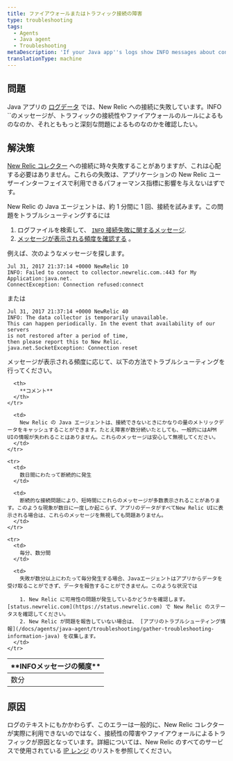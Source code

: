 ```yaml
---
title: ファイアウォールまたはトラフィック接続の障害
type: troubleshooting
tags:
  - Agents
  - Java agent
  - Troubleshooting
metaDescription: 'If your Java app''s logs show INFO messages about connectivity failures with New Relic, follow these troubleshooting steps based on frequency of the message.'
translationType: machine
---
```


## 問題

Java アプリの [ログデータ](/docs/agents/java-agent/troubleshooting/generate-debug-logs-troubleshooting-java) では、New Relic への接続に失敗しています。INFO \`\`のメッセージが、トラフィックの接続性やファイアウォールのルールによるものなのか、それとももっと深刻な問題によるものなのかを確認したい。

## 解決策

[New Relic コレクター](/docs/accounts-partnerships/education/getting-started-new-relic/glossary#collector) への接続に時々失敗することがありますが、これは心配する必要はありません。これらの失敗は、アプリケーションの New Relic ユーザーインターフェイスで利用できるパフォーマンス指標に影響を与えないはずです。

New Relic の Java エージェントは、約 1 分間に 1 回、接続を試みます。この問題をトラブルシューティングするには

1. ログファイルを検索して、 [`INFO` 接続失敗に関するメッセージ](#info-messages).
2. [メッセージが表示される頻度を確認する](#message-frequency) 。

例えば、次のようなメッセージを探します。

```
Jul 31, 2017 21:37:14 +0000 NewRelic 10
INFO: Failed to connect to collector.newrelic.com.:443 for My Application:java.net.
ConnectException: Connection refused:connect
```

または

```
Jul 31, 2017 21:37:14 +0000 NewRelic 40
INFO: The data collector is temporarily unavailable.
This can happen periodically. In the event that availability of our servers 
is not restored after a period of time, 
then please report this to New Relic.
java.net.SocketException: Connection reset
```

メッセージが表示される頻度に応じて、以下の方法でトラブルシューティングを行ってください。

<table>
  <thead>
    <tr>
      <th>
        **INFOメッセージの頻度**
      </th>

      <th>
        **コメント**
      </th>
    </tr>
  </thead>

  <tbody>
    <tr>
      <td>
        数分
      </td>

      <td>
        New Relic の Java エージェントは、接続できないときにかなりの量のメトリックデータをキャッシュすることができます。たとえ障害が数分続いたとしても、一般的にはAPM UIの情報が失われることはありません。これらのメッセージは安心して無視してください。
      </td>
    </tr>

    <tr>
      <td>
        数日間にわたって断続的に発生
      </td>

      <td>
        断続的な接続問題により、短時間にこれらのメッセージが多数表示されることがあります。このような現象が数日に一度しか起こらず、アプリのデータがすべてNew Relic UIに表示される場合は、これらのメッセージを無視しても問題ありません。
      </td>
    </tr>

    <tr>
      <td>
        毎分、数分間
      </td>

      <td>
        失敗が数分以上にわたって毎分発生する場合、Javaエージェントはアプリからデータを受け取ることができず、データを報告することができません。このような状況では

        1. New Relic に可用性の問題が発生しているかどうかを確認します。 [status.newrelic.com](https://status.newrelic.com) で New Relic のステータスを確認してください。
        2. New Relic が問題を報告していない場合は、 [アプリのトラブルシューティング情報](/docs/agents/java-agent/troubleshooting/gather-troubleshooting-information-java) を収集します。
      </td>
    </tr>
  </tbody>
</table>

## 原因

ログのテキストにもかかわらず、このエラーは一般的に、New Relic コレクターが実際に利用できないのではなく、接続性の障害やファイアウォールによるトラフィックが原因となっています。詳細については、New Relic のすべてのサービスで使用されている [IP レンジ](/docs/apm/new-relic-apm/getting-started/networks) のリストを参照してください。
